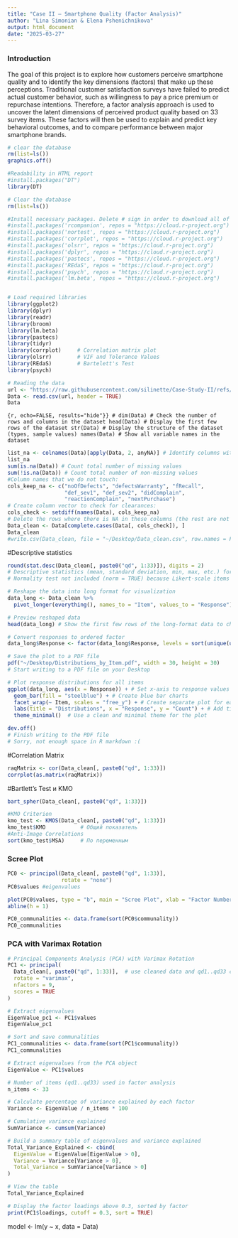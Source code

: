 ```yaml
---
title: "Case II — Smartphone Quality (Factor Analysis)"
author: "Lina Simonian & Elena Pshenichnikova"
output: html_document
date: "2025-03-27"
---
```

### Introduction

The goal of this project is to explore how customers perceive smartphone quality and to identify the key dimensions (factors) that make up these perceptions. Traditional customer satisfaction surveys have failed to predict actual customer behavior, such as willingness to pay a price premium or repurchase intentions. Therefore, a factor analysis approach is used to uncover the latent dimensions of perceived product quality based on 33 survey items. These factors will then be used to explain and predict key behavioral outcomes, and to compare performance between major smartphone brands.

```r

# clear the database
rm(list=ls()) 
graphics.off()

```

```r

#Readability in HTML report
#install.packages("DT")
library(DT)

# Clear the database
rm(list=ls()) 

#Install necessary packages. Delete # sign in order to download all of them. 
#install.packages('rcompanion', repos = "https://cloud.r-project.org")
#install.packages('nortest', repos = "https://cloud.r-project.org")
#install.packages('corrplot', repos = "https://cloud.r-project.org")
#install.packages('olsrr', repos = "https://cloud.r-project.org")
#install.packages('dplyr', repos = "https://cloud.r-project.org")
#install.packages('pastecs', repos = "https://cloud.r-project.org")
#install.packages('REdaS', repos = "https://cloud.r-project.org")
#install.packages('psych', repos = "https://cloud.r-project.org")
#install.packages('lm.beta', repos = "https://cloud.r-project.org")


# Load required libraries
library(ggplot2)
library(dplyr)
library(readr)
library(broom)
library(lm.beta)
library(pastecs)
library(tidyr)
library(corrplot)     # Correlation matrix plot
library(olsrr)        # VIF and Tolerance Values
library(REdaS)        # Bartelett's Test
library(psych)

```

```r
# Reading the data
url <- "https://raw.githubusercontent.com/silinette/Case-Study-II/refs/heads/main/Data%20File_Case_Study_Factor%20Analysis_MD.csv"
Data <- read.csv(url, header = TRUE)
Data
```

```{r, echo=FALSE, results="hide"}}
#
dim(Data) # Check the number of rows and columns in the dataset
head(Data) # Display the first few rows of the dataset
str(Data) # Display the structure of the dataset (types, sample values)
names(Data) # Show all variable names in the dataset
```

```r
list_na <- colnames(Data)[apply(Data, 2, anyNA)] # Identify columns with missing values
list_na 
sum(is.na(Data)) # Count total number of missing values
sum(!is.na(Data)) # Count total number of non-missing values
#Column names that we do not touch:
cols_keep_na <- c("noOfDefects", "defectsWarranty", "fRecall",
                  "def_sev1", "def_sev2", "didComplain",
                  "reactionComplain", "nextPurchase")
# Create column vector to check for clearances:
cols_check <- setdiff(names(Data), cols_keep_na)
# Delete the rows where there is NA in these columns (the rest are not touched):
Data_clean <- Data[complete.cases(Data[, cols_check]), ]
Data_clean
#write.csv(Data_clean, file = "~/Desktop/Data_clean.csv", row.names = FALSE)

```
#Descriptive statistics 
```r
round(stat.desc(Data_clean[, paste0("qd", 1:33)]), digits = 2)
# Descriptive statistics (mean, standard deviation, min, max, etc.) for the 33 quality-related survey items (qd1 to qd33) from the cleaned dataset. The results are rounded to 2 decimal places for readability. 
# Normality test not included (norm = TRUE) because Likert-scale items are not truly continuous.
```
```r
# Reshape the data into long format for visualization
data_long <- Data_clean %>%
  pivot_longer(everything(), names_to = "Item", values_to = "Response") # Convert the wide-format data frame into long format, where each row represents one response to one item.

# Preview reshaped data
head(data_long) # Show the first few rows of the long-format data to check the transformation

# Convert responses to ordered factor
data_long$Response <- factor(data_long$Response, levels = sort(unique(unlist(Data_clean)))) # Convert all numeric responses into an ordered factor to preserve Likert scale order in plots

# Save the plot to a PDF file
pdf("~/Desktop/Distributions_by_Item.pdf", width = 30, height = 30)
# Start writing to a PDF file on your Desktop

# Plot response distributions for all items
ggplot(data_long, aes(x = Response)) + # Set x-axis to response values
  geom_bar(fill = "steelblue") + # Create blue bar charts
  facet_wrap(~ Item, scales = "free_y") + # Create separate plot for each item
  labs(title = "Distributions", x = "Response", y = "Count") + # Add title and axis labels
  theme_minimal()  # Use a clean and minimal theme for the plot

dev.off()
# Finish writing to the PDF file
# Sorry, not enough space in R markdown :( 
```

#Correlation Matrix
```r

raqMatrix <- cor(Data_clean[, paste0("qd", 1:33)])
corrplot(as.matrix(raqMatrix))

```
#Bartlett’s Test и KMO
```r

bart_spher(Data_clean[, paste0("qd", 1:33)])

#KMO Criterion
kmo_test <- KMOS(Data_clean[, paste0("qd", 1:33)])
kmo_test$KMO           # Общий показатель
#Anti-Image Correlations
sort(kmo_test$MSA)     # По переменным

```
### Scree Plot
```r

PC0 <- principal(Data_clean[, paste0("qd", 1:33)], 
                 rotate = "none")
PC0$values #eigenvalues

plot(PC0$values, type = "b", main = "Scree Plot", xlab = "Factor Number", ylab = "Eigenvalue")
abline(h = 1)

PC0_communalities <- data.frame(sort(PC0$communality))
PC0_communalities

```
### PCA with Varimax Rotation
```r

# Principal Components Analysis (PCA) with Varimax Rotation
PC1 <- principal(
  Data_clean[, paste0("qd", 1:33)],  # use cleaned data and qd1..qd33 columns
  rotate = "varimax",
  nfactors = 9,
  scores = TRUE
)

# Extract eigenvalues
EigenValue_pc1 <- PC1$values
EigenValue_pc1

# Sort and save communalities
PC1_communalities <- data.frame(sort(PC1$communality))
PC1_communalities

```

```r

# Extract eigenvalues from the PCA object
EigenValue <- PC1$values

# Number of items (qd1..qd33) used in factor analysis
n_items <- 33

# Calculate percentage of variance explained by each factor
Variance <- EigenValue / n_items * 100

# Cumulative variance explained
SumVariance <- cumsum(Variance)

# Build a summary table of eigenvalues and variance explained
Total_Variance_Explained <- cbind(
  EigenValue = EigenValue[EigenValue > 0],
  Variance = Variance[Variance > 0],
  Total_Variance = SumVariance[Variance > 0]
)

# View the table
Total_Variance_Explained

```

```r

# Display the factor loadings above 0.3, sorted by factor
print(PC1$loadings, cutoff = 0.3, sort = TRUE)


```

model <- lm(y ~ x, data = Data)
